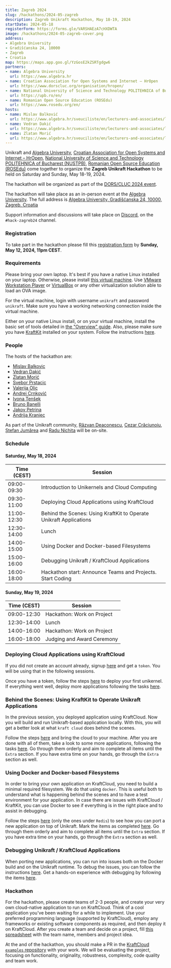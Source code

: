 ```yaml
---
title: Zagreb 2024
slug: /hackathons/2024-05-zagreb
description: Zagreb Unikraft Hackathon, May 18-19, 2024
startDate: 2024-05-18
registerForm: https://forms.gle/VARSHAEzA7cHXDWTA
image: /hackathons/2024-05-zagreb-cover.png
address:
- Algebra University
- Gradišćanska 24, 10000
- Zagreb
- Croatia
map: https://maps.app.goo.gl/YzGosE2kZSRTgdgw6
partners:
- name: Algebra University
  url: https://www.algebra.hr
- name: Croatian Association for Open Systems and Internet – HrOpen
  url: https://www.dorscluc.org/organisation/hropen/
- name: National University of Science and Technology POLITEHNICA of Bucharest (NUSTPB)
  url: https://upb.ro/en/
- name: Romanian Open Source Education (ROSEdu)
  url: https://www.rosedu.org/en/
hosts:
- name: Mislav Balković
  url: https://www.algebra.hr/sveuciliste/en/lecturers-and-associates/lecturer/?id=69
- name: Vedran Dakić
  url: https://www.algebra.hr/sveuciliste/en/lecturers-and-associates/lecturer/?id=92
- name: Zlatan Morić
  url: https://www.algebra.hr/sveuciliste/en/lecturers-and-associates/lecturer/?id=77
---
```


Unikraft and [Algebra University](https://www.algebra.hr), [Croatian Association for Open Systems and Internet – HrOpen](https://www.dorscluc.org/organisation/hropen/), [National University of Science and Technology POLITEHNICA of Bucharest (NUSTPB)](https://upb.ro/en/), [Romanian Open Source Education (ROSEdu)](https://www.rosedu.org/en/) come together to organize the **Zagreb Unikraft Hackathon** to be held on Saturday and Sunday, May 18-19, 2024.

The hackathon will be organized as part of the [DORS/CLUC 2024 event](https://www.dorscluc.org/).

The hackathon will take place as an in-person event at the [Algebra University](https://www.algebra.hr/en/how-to-reach-us/).
The full address is [Algebra University, Gradišćanska 24, 10000, Zagreb, Croatia](https://maps.app.goo.gl/YzGosE2kZSRTgdgw6)

Support information and discussions will take place on [Discord](http://bit.ly/UnikraftDiscord), on the `#hack-zagreb24` channel.

### Registration

To take part in the hackathon please fill this [registration form](https://forms.gle/VARSHAEzA7cHXDWTA) by **Sunday, May 12, 2024, 11pm CEST**.

### Requirements

Please bring your own laptop.
It's best if you have a native Linux installed on your laptop.
Otherwise, please install [this virtual machine](https://drive.google.com/file/d/16oBxfjFvu5mpf6DMb4-bsnyd5n2FqReo/view?usp=sharing).
Use [VMware Workstation Player](https://www.vmware.com/ca/products/workstation-player/workstation-player-evaluation.html) or [VirtualBox](https://www.virtualbox.org/) or any other virtualization solution able to load an OVA image.

For the virtual machine, login with username `unikraft` and password `unikraft`.
Make sure you have a working networking connection inside the virtual machine.

Either on your native Linux install, or on your virtual machine, install the basic set of tools detailed in [the "Overview" guide](/guides/overview#set-up).
Also, please make sure you have [KraftKit](https://github.com/unikraft/kraftkit) installed on your system.
Follow the instructions [here](https://unikraft.org/docs/getting-started#quick-start).

### People

The hosts of the hackathon are:

* [Mislav Balkovic](https://www.algebra.hr/sveuciliste/en/lecturers-and-associates/lecturer/?id=69)
* [Vedran Dakić](https://www.algebra.hr/sveuciliste/en/lecturers-and-associates/lecturer/?id=92)
* [Zlatan Morić](https://www.algebra.hr/sveuciliste/en/lecturers-and-associates/lecturer/?id=77)
* [Svebor Prstacic](svebor@dorscluc.org)
* [Valerija Olic](valerija@dorscluc.org)
* [Andrei Crnković](andrei@dorscluc.org)
* [Ivona Tenšek](ivona@dorscluc.org)
* [Bruno Banelli](bruno.banelli@sartura.hr)
* [Jakov Petrina](jakov.petrina@sartura.hr)
* [Andrija Kranjec](andrija.kranjec@sartura.hr)

As part of the Unikraft community, [Răzvan Deaconescu](https://github.com/razvand), [Cezar Crăciunoiu](https://github.com/craciunoiuc), [Ștefan Jumărea](https://github.com/StefanJum) and [Radu Nichita](https://github.com/RaduNichita) will be on-site.

### Schedule

#### Saturday, May 18, 2024

| Time (CEST)    | Session                                                                                              |
| -------------  | -----------------------------------------------------------------------------------------------------|
| 09:00-09:30    | Introduction to Unikernels and Cloud Computing                                                       |
| 09:30-11:00    | Deploying Cloud Applications using KraftCloud                                                        |
| 11:00-12:30    | Behind the Scenes: Using KraftKit to Operate Unikraft Applications                                   |
| 12:30-14:00    | Lunch                                                                                                |
| 14:00-15:00    | Using Docker and Docker-based Filesystems                                                            |
| 15:00-16:00    | Debugging Unikraft / KraftCloud Applications                                                         |
| 16:00-18:00    | Hackathon start: Announce Teams and Projects. Start Coding                                           |

#### Sunday, May 19, 2024

| Time (CEST)    | Session                                                                                              |
| -------------  | -----------------------------------------------------------------------------------------------------|
| 09:00-12:30    | Hackathon: Work on Project                                                                           |
| 12:30-14:00    | Lunch                                                                                                |
| 14:00-16:00    | Hackathon: Work on Project                                                                           |
| 16:00-18:00    | Judging and Award Ceremony                                                                           |

### Deploying Cloud Applications using KraftCloud

If you did not create an account already, signup [here](https://console.kraft.cloud/signup) and get a `token`.
You will be using that in the following sessions.

Once you have a token, follow the steps [here](http://docs.kraft.cloud/quickstart/) to deploy your first unikernel.
If everything went well, deploy more applications following the tasks [here](https://docs.google.com/spreadsheets/d/1exnUCaUvDx_FldLOz9HNnGpbmaafMYVL_0Tu6A6AFL4/edit#gid=0).

### Behind the Scenes: Using KraftKit to Operate Unikraft Applications

In the previous session, you deployed application using KraftCloud.
Now you will build and run Unikraft-based application locally.
With this, you will get a better look at what `kraft cloud` does behind the scenes.

Follow the steps [here](https://unikraft.org/guides/using-the-app-catalog) and bring the cloud to your machine.
After you are done with all of them, take a look to some more applications, following the tasks [here](https://docs.google.com/spreadsheets/d/1exnUCaUvDx_FldLOz9HNnGpbmaafMYVL_0Tu6A6AFL4/edit#gid=89673838).
Go through them orderly and aim to complete all items until the `Extra` section.
If you have extra time on your hands, go through the `Extra` section as well.

### Using Docker and Docker-based Filesystems

In order to bring your own application on KraftCloud, you need to build a minimal required filesystem.
We do that using `docker`.
This is useful both to understand what is happening behind the scenes and to have a test environment for your application.
In case there are issues with KraftCloud / KraftKit, you can use Docker to see if everything is in the right place and to assist in debugging.

Follow the steps [here](https://unikraft.org/docs/contributing/adding-to-the-app-catalog) (only the ones under `Redis`) to see how you can port a new application on top of Unikraft.
Mark the items as completed [here](https://docs.google.com/spreadsheets/d/1exnUCaUvDx_FldLOz9HNnGpbmaafMYVL_0Tu6A6AFL4/edit#gid=1549350059).
Go through them orderly and aim to complete all items until the `Extra` section.
If you have extra time on your hands, go through the `Extra` section as well.

### Debugging Unikraft / KraftCloud Applications

When porting new applications, you can run into issues both on the Docker build and on the Unikraft runtime.
To debug the issues, you can follow the instructions [here](https://docs.kraft.cloud/guides/features/debugging/).
Get a hands-on experience with debugging by following the items [here](https://docs.google.com/spreadsheets/d/1exnUCaUvDx_FldLOz9HNnGpbmaafMYVL_0Tu6A6AFL4/edit#gid=680791461).

### Hackathon

For the hackathon, please create teams of 2-3 people, and create your very own cloud-native application to run on KraftCloud.
Think of a cool application you've been waiting for a while to implement.
Use your preferred programming language (supported by KraftCloud), employ any frameworks or existing software components as required, and then deploy it on KraftCloud.
After you create a team and decide on a project, fill [this spreadsheet](https://docs.google.com/spreadsheets/d/1cnkDy3o3ddqoySfmnH1Ft78w532f3aAGQ2cgSgx4uPc/edit?usp=sharing) with the team name, members and project idea.

At the and of the hackathon, you should make a PR in the [KraftCloud `examples` repository](https://github.com/kraftcloud/examples) with your work.
We will be evaluating the project, focusing on functionality, originality, robustness, complexity, code quality and team work.
